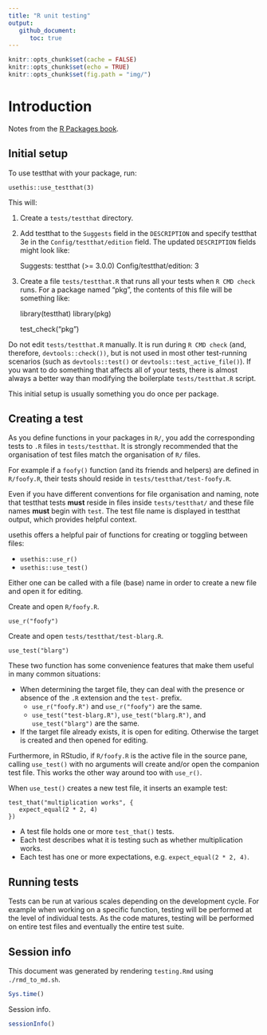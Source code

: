 ```yaml
---
title: "R unit testing"
output:
   github_document:
      toc: true
---
```


```r
knitr::opts_chunk$set(cache = FALSE)
knitr::opts_chunk$set(echo = TRUE)
knitr::opts_chunk$set(fig.path = "img/")
```

# Introduction

Notes from the [R Packages book](https://r-pkgs.org/testing-basics.html).

## Initial setup

To use testthat with your package, run:

    usethis::use_testthat(3)

This will:

1. Create a `tests/testthat` directory.
2. Add testthat to the `Suggests` field in the `DESCRIPTION` and specify
   testthat 3e in the `Config/testthat/edition` field. The updated
   `DESCRIPTION` fields might look like:

    Suggests: testthat (>= 3.0.0)
    Config/testthat/edition: 3

3. Create a file `tests/testthat.R` that runs all your tests when `R CMD check`
   runs. For a package named "pkg", the contents of this file will be something
   like:

    library(testthat)
    library(pkg)

    test_check("pkg")

Do not edit `tests/testthat.R` manually. It is run during `R CMD check` (and,
therefore, `devtools::check())`, but is not used in most other test-running
scenarios (such as `devtools::test()` or `devtools::test_active_file()`). If
you want to do something that affects all of your tests, there is almost always
a better way than modifying the boilerplate `tests/testthat.R` script.

This initial setup is usually something you do once per package.

## Creating a test

As you define functions in your packages in `R/`, you add the corresponding
tests to `.R` files in `tests/testthat`. It is strongly recommended that the
organisation of test files match the organisation of `R/` files.

For example if a `foofy()` function (and its friends and helpers) are defined
in `R/foofy.R`, their tests should reside in `tests/testthat/test-foofy.R`.

Even if you have different conventions for file organisation and naming, note
that testthat tests **must** reside in files inside `tests/testthat/` and these
file names **must** begin with `test`. The test file name is displayed in
testthat output, which provides helpful context.

usethis offers a helpful pair of functions for creating or toggling between files:

* `usethis::use_r()`
* `usethis::use_test()`

Either one can be called with a file (base) name in order to create a new file
and open it for editing.

Create and open `R/foofy.R`.

    use_r("foofy")

Create and open `tests/testthat/test-blarg.R`.

    use_test("blarg")

These two function has some convenience features that make them useful in many
common situations:

* When determining the target file, they can deal with the presence or absence
  of the `.R` extension and the `test-` prefix.
    * `use_r("foofy.R")` and `use_r("foofy")` are the same.
    * `use_test("test-blarg.R")`, `use_test("blarg.R")`, and
      `use_test("blarg")` are the same.
* If the target file already exists, it is open for editing. Otherwise the
  target is created and then opened for editing.

Furthermore, in RStudio, if `R/foofy.R` is the active file in the source pane,
calling `use_test()` with no arguments will create and/or open the companion
test file. This works the other way around too with `use_r()`.

When `use_test()` creates a new test file, it inserts an example test:

```
test_that("multiplication works", {
   expect_equal(2 * 2, 4)
})
```

* A test file holds one or more `test_that()` tests.
* Each test describes what it is testing such as whether multiplication works.
* Each test has one or more expectations, e.g. `expect_equal(2 * 2, 4)`.

## Running tests

Tests can be run at various scales depending on the development cycle. For
example when working on a specific function, testing will be performed at the
level of individual tests. As the code matures, testing will be performed on
entire test files and eventually the entire test suite.

## Session info

This document was generated by rendering `testing.Rmd` using `./rmd_to_md.sh`.

```r
Sys.time()
```

Session info.

```r
sessionInfo()
```
